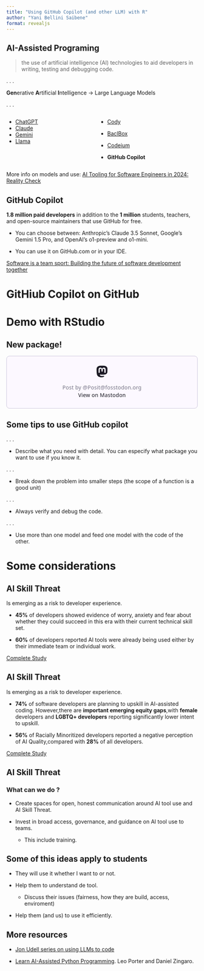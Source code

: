 ```yaml
---
title: "Using GitHub Copilot (and other LLM) with R"
author: "Yani Bellini Saibene"
format: revealjs
---
```


## AI-Assisted Programing

> the use of artificial intelligence (AI) technologies to aid developers in writing, testing and debugging code.

. . .

**Gen**erative **A**rtificial **I**ntelligence -> Large Language Models

. . .


:::: {.columns}
::: {.column} 

* [ChatGPT](https://chatgpt.com)
* [Claude](https://claude.ai/)
* [Gemini](https://gemini.google.com/)
* [Llama](https://www.llama.com)

:::

::: {.column} 

* [Cody](https://sourcegraph.com/cody)
* [BaclBox](https://www.blackbox.ai/)
* [Codeium](https://codeium.com/)

* **GitHub Copilot**

:::
:::


::: footer

More info on models and use: [AI Tooling for Software Engineers in 2024: Reality Check](https://newsletter.pragmaticengineer.com/p/ai-tooling-2024)

:::

## GitHub Copilot

**1.8 million paid developers** in addition to the **1 million** students, teachers, and open-source maintainers that use GitHub for free.

* You can choose between: Anthropic’s Claude 3.5 Sonnet, Google’s Gemini 1.5 Pro, and OpenAI’s o1-preview and o1-mini.

* You can use it on GitHub.com or in your IDE. 

::: footer

[Software is a team sport: Building the future of software development together](https://github.blog/news-insights/company-news/software-is-a-team-sport-building-the-future-of-software-development-together/)

:::

# GitHiub Copilot on GitHub

# Demo with RStudio

## New package!

<blockquote class="mastodon-embed" data-embed-url="https://fosstodon.org/@Posit/113629139509654945/embed" style="background: #FCF8FF; border-radius: 8px; border: 1px solid #C9C4DA; margin: 0; max-width: 540px; min-width: 270px; overflow: hidden; padding: 0;"> <a href="https://fosstodon.org/@Posit/113629139509654945" target="_blank" style="align-items: center; color: #1C1A25; display: flex; flex-direction: column; font-family: system-ui, -apple-system, BlinkMacSystemFont, 'Segoe UI', Oxygen, Ubuntu, Cantarell, 'Fira Sans', 'Droid Sans', 'Helvetica Neue', Roboto, sans-serif; font-size: 14px; justify-content: center; letter-spacing: 0.25px; line-height: 20px; padding: 24px; text-decoration: none;"> <svg xmlns="http://www.w3.org/2000/svg" xmlns:xlink="http://www.w3.org/1999/xlink" width="32" height="32" viewBox="0 0 79 75"><path d="M74.7135 16.6043C73.6199 8.54587 66.5351 2.19527 58.1366 0.964691C56.7196 0.756754 51.351 0 38.9148 0H38.822C26.3824 0 23.7135 0.756754 22.2966 0.964691C14.1319 2.16118 6.67571 7.86752 4.86669 16.0214C3.99657 20.0369 3.90371 24.4888 4.06535 28.5726C4.29578 34.4289 4.34049 40.275 4.877 46.1075C5.24791 49.9817 5.89495 53.8251 6.81328 57.6088C8.53288 64.5968 15.4938 70.4122 22.3138 72.7848C29.6155 75.259 37.468 75.6697 44.9919 73.971C45.8196 73.7801 46.6381 73.5586 47.4475 73.3063C49.2737 72.7302 51.4164 72.086 52.9915 70.9542C53.0131 70.9384 53.0308 70.9178 53.0433 70.8942C53.0558 70.8706 53.0628 70.8445 53.0637 70.8179V65.1661C53.0634 65.1412 53.0574 65.1167 53.0462 65.0944C53.035 65.0721 53.0189 65.0525 52.9992 65.0371C52.9794 65.0218 52.9564 65.011 52.9318 65.0056C52.9073 65.0002 52.8819 65.0003 52.8574 65.0059C48.0369 66.1472 43.0971 66.7193 38.141 66.7103C29.6118 66.7103 27.3178 62.6981 26.6609 61.0278C26.1329 59.5842 25.7976 58.0784 25.6636 56.5486C25.6622 56.5229 25.667 56.4973 25.6775 56.4738C25.688 56.4502 25.7039 56.4295 25.724 56.4132C25.7441 56.397 25.7678 56.3856 25.7931 56.3801C25.8185 56.3746 25.8448 56.3751 25.8699 56.3816C30.6101 57.5151 35.4693 58.0873 40.3455 58.086C41.5183 58.086 42.6876 58.086 43.8604 58.0553C48.7647 57.919 53.9339 57.6701 58.7591 56.7361C58.8794 56.7123 58.9998 56.6918 59.103 56.6611C66.7139 55.2124 73.9569 50.665 74.6929 39.1501C74.7204 38.6967 74.7892 34.4016 74.7892 33.9312C74.7926 32.3325 75.3085 22.5901 74.7135 16.6043ZM62.9996 45.3371H54.9966V25.9069C54.9966 21.8163 53.277 19.7302 49.7793 19.7302C45.9343 19.7302 44.0083 22.1981 44.0083 27.0727V37.7082H36.0534V27.0727C36.0534 22.1981 34.124 19.7302 30.279 19.7302C26.8019 19.7302 25.0651 21.8163 25.0617 25.9069V45.3371H17.0656V25.3172C17.0656 21.2266 18.1191 17.9769 20.2262 15.568C22.3998 13.1648 25.2509 11.9308 28.7898 11.9308C32.8859 11.9308 35.9812 13.492 38.0447 16.6111L40.036 19.9245L42.0308 16.6111C44.0943 13.492 47.1896 11.9308 51.2788 11.9308C54.8143 11.9308 57.6654 13.1648 59.8459 15.568C61.9529 17.9746 63.0065 21.2243 63.0065 25.3172L62.9996 45.3371Z" fill="currentColor"/></svg> <div style="color: #787588; margin-top: 16px;">Post by @Posit@fosstodon.org</div> <div style="font-weight: 500;">View on Mastodon</div> </a> </blockquote> <script data-allowed-prefixes="https://fosstodon.org/" async src="https://fosstodon.org/embed.js"></script>

## Some tips to use GitHub copilot

. . .

* Describe what you need with detail. You can especify what package you want to use if you know it. 

. . .

* Break down the problem into smaller steps (the scope of a function is a good unit)

. . .

* Always verify and debug the code.

. . .

* Use more than one model and feed one model with the code of the other.


# Some considerations

## AI Skill Threat

Is emerging as a risk to developer experience.

* **45%** of developers showed evidence of worry, anxiety and fear about whether they could succeed in this era with their current technical skill set.

* **60%** of developers reported AI tools were already being used either by their immediate team or individual work.


::: footer

[Complete Study](https://osf.io/preprints/psyarxiv/2gej5)

:::

## AI Skill Threat

Is emerging as a risk to developer experience.

* **74%** of software developers are planning to upskill in AI-assisted coding. However,there are **important emerging equity gaps**,with **female** developers and **LGBTQ+ developers** reporting significantly lower intent to upskill.

* **56%** of Racially Minoritized developers reported a negative perception of AI Quality,compared with **28%** of all developers.

::: footer

[Complete Study](https://osf.io/preprints/psyarxiv/2gej5)

:::

## AI Skill Threat

### What can we do ?

* Create spaces for open, honest communication around AI tool use and AI Skill Threat.

* Invest in broad access, governance, and guidance on AI tool use to teams.

  * This include training.


## Some of this ideas apply to students

* They will use it whether I want to or not. 

* Help them to understand de tool.
  
  * Discuss their issues (fairness, how they are build, access, enviroment)

* Help them (and us) to use it efficiently. 


## More resources

* [Jon Udell series on using LLMs to code](https://blog.jonudell.net/2024/01/14/7-guiding-principles-for-working-with-llms/)

* [Learn AI-Assisted Python Programming](https://www.manning.com/books/learn-ai-assisted-python-programming). Leo Porter and Daniel Zingaro.